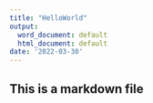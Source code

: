 ```yaml
---
title: "HelloWorld"
output:
  word_document: default
  html_document: default
date: '2022-03-30'
---
```


## This is a markdown file